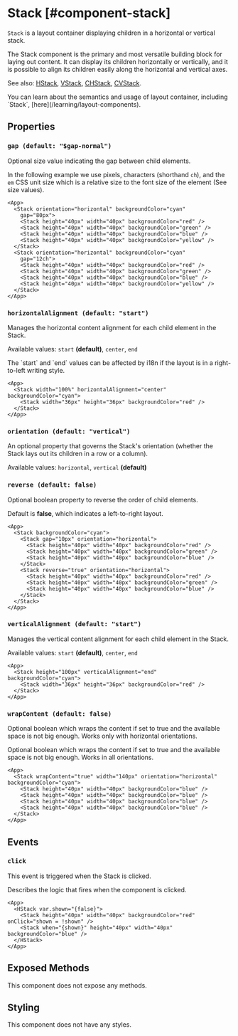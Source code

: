 # Stack [#component-stack]

`Stack` is a layout container displaying children in a horizontal or vertical stack.

The Stack component is the primary and most versatile building block for laying out content. It can display its children horizontally or vertically, and it is possible to align its children easily along the horizontal and vertical axes.

See also: [HStack](./HStack), [VStack](./VStack), [CHStack](./CHStack), [CVStack](./CVStack).

<Callout type="info" emoji="📔">
You can learn about the semantics and usage of layout container, including `Stack`, [here](/learning/layout-components).
</Callout>

## Properties

### `gap (default: "$gap-normal")`

Optional size value indicating the gap between child elements.

In the following example we use pixels, characters (shorthand `ch`), and the `em` CSS unit size which is a relative size to the font size of the element (See size values).

```xmlui-pg copy {3, 10} display name="Example: gap"
<App>
  <Stack orientation="horizontal" backgroundColor="cyan"
    gap="80px">
    <Stack height="40px" width="40px" backgroundColor="red" />
    <Stack height="40px" width="40px" backgroundColor="green" />
    <Stack height="40px" width="40px" backgroundColor="blue" />
    <Stack height="40px" width="40px" backgroundColor="yellow" />
  </Stack>
  <Stack orientation="horizontal" backgroundColor="cyan"
    gap="12ch">
    <Stack height="40px" width="40px" backgroundColor="red" />
    <Stack height="40px" width="40px" backgroundColor="green" />
    <Stack height="40px" width="40px" backgroundColor="blue" />
    <Stack height="40px" width="40px" backgroundColor="yellow" />
  </Stack>
</App>
```

### `horizontalAlignment (default: "start")`

Manages the horizontal content alignment for each child element in the Stack.

Available values: `start` **(default)**, `center`, `end`

<Callout type="info" emoji="📔">
The `start` and `end` values can be affected by i18n if the layout is in a right-to-left writing style.
</Callout>

```xmlui-pg copy {3} display name="Example: horizontalAlignment"
<App>
  <Stack width="100%" horizontalAlignment="center" backgroundColor="cyan">
    <Stack width="36px" height="36px" backgroundColor="red" />
  </Stack>
</App>
```

### `orientation (default: "vertical")`

An optional property that governs the Stack's orientation (whether the Stack lays out its children in a row or a column).

Available values: `horizontal`, `vertical` **(default)**

### `reverse (default: false)`

Optional boolean property to reverse the order of child elements.

Default is **false**, which indicates a left-to-right layout.

```xmlui-pg copy display name="Example: reverse"
<App>
  <Stack backgroundColor="cyan">
    <Stack gap="10px" orientation="horizontal">
      <Stack height="40px" width="40px" backgroundColor="red" />
      <Stack height="40px" width="40px" backgroundColor="green" />
      <Stack height="40px" width="40px" backgroundColor="blue" />
    </Stack>
    <Stack reverse="true" orientation="horizontal">
      <Stack height="40px" width="40px" backgroundColor="red" />
      <Stack height="40px" width="40px" backgroundColor="green" />
      <Stack height="40px" width="40px" backgroundColor="blue" />
    </Stack>
  </Stack>
</App>
```

### `verticalAlignment (default: "start")`

Manages the vertical content alignment for each child element in the Stack.

Available values: `start` **(default)**, `center`, `end`

```xmlui-pg copy {2} display name="Example: verticalAlignment"
<App>
  <Stack height="100px" verticalAlignment="end" backgroundColor="cyan">
    <Stack width="36px" height="36px" backgroundColor="red" />
  </Stack>
</App>
```

### `wrapContent (default: false)`

Optional boolean which wraps the content if set to true and the available space is not big enough. Works only with horizontal orientations.

Optional boolean which wraps the content if set to true and the available space is not big enough. Works in all orientations.

```xmlui-pg copy display name="Example: wrapContent"
<App>
  <Stack wrapContent="true" width="140px" orientation="horizontal" backgroundColor="cyan">
    <Stack height="40px" width="40px" backgroundColor="blue" />
    <Stack height="40px" width="40px" backgroundColor="blue" />
    <Stack height="40px" width="40px" backgroundColor="blue" />
    <Stack height="40px" width="40px" backgroundColor="blue" />
  </Stack>
</App>
```

## Events

### `click`

This event is triggered when the Stack is clicked.

Describes the logic that fires when the component is clicked.

```xmlui-pg copy display name="Example: click"
<App>
  <HStack var.shown="{false}">
    <Stack height="40px" width="40px" backgroundColor="red" onClick="shown = !shown" />
    <Stack when="{shown}" height="40px" width="40px" backgroundColor="blue" />
  </HStack>
</App>
```

## Exposed Methods

This component does not expose any methods.

## Styling

This component does not have any styles.
